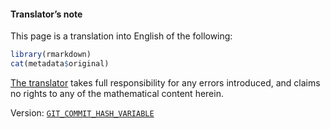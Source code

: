 #### Translator's note {.unlisted .unnumbered}

:::: {.translator-note}
This page is a translation into English of the following:

::: {.original-citation}
```r
library(rmarkdown)
cat(metadata$original)
```
:::

[The translator](https://thosgood.com) takes full responsibility for any errors introduced, and claims no rights to any of the mathematical content herein.

Version: [`GIT_COMMIT_HASH_VARIABLE`](https://github.com/thosgood/translations/commit/GIT_COMMIT_HASH_VARIABLE)
::::